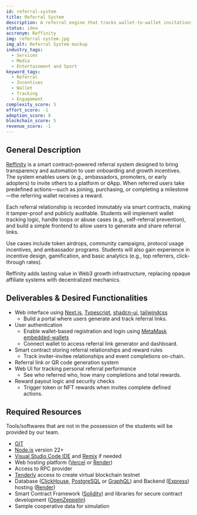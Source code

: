```yaml
---
id: referral-system
title: Referral System
description: A referral engine that tracks wallet-to-wallet invitations and rewards activity-based outcomes (e.g., app sign-ups, task completions). Smart contracts store who referred whom, trigger rewards when milestones are hit, and prevent abuse. Perfect for ambassador programs or affiliate networks. Includes dashboards for tracking performance.
status: idea
accronym: Reffinity
img: referral-system.jpg
img_alt: Referral System mockup
industry_tags:
  - Services
  - Media
  - Entertainment and Sport
keyword_tags:
  - Referral
  - Incentives
  - Wallet
  - Tracking
  - Engagement
complexity_score: 5
effort_score: -1
adoption_score: 8
blockchain_score: 5
revenue_score: -1
---
```


## General Description

[Reffinity](https://reffinity.monark.io) is a smart contract-powered referral system designed to bring transparency and automation to user onboarding and growth incentives. The system enables users (e.g., ambassadors, promoters, or early adopters) to invite others to a platform or dApp. When referred users take predefined actions—such as joining, purchasing, or completing a milestone—the referring wallet receives a reward.

Each referral relationship is recorded immutably via smart contracts, making it tamper-proof and publicly auditable. Students will implement wallet tracking logic, handle loops or abuse cases (e.g., self-referral prevention), and build a simple frontend to allow users to generate and share referral links.

Use cases include token airdrops, community campaigns, protocol usage incentives, and ambassador programs. Students will also gain experience in incentive design, gamification, and basic analytics (e.g., top referrers, click-through rates).

Reffinity adds lasting value in Web3 growth infrastructure, replacing opaque affiliate systems with decentralized mechanics.

## Deliverables & Desired Functionalities

- Web interface using [Next.js](https://nextjs.org), [Typescript](https://www.typescriptlang.org/), [shadcn-ui](https://ui.shadcn.com/), [tailwindcss](https://tailwindcss.com/)
    - Build a portal where users generate and track referral links.
- User authentication
    - Enable wallet-based registration and login using [MetaMask embedded-wallets](https://metamask.io/developer/embedded-wallets)
    - Connect wallet to access referral link generator and dashboard.
- Smart contract storing referral relationships and reward rules
    - Track inviter-invitee relationships and event completions on-chain.
- Referral link or QR code generation system
- Web UI for tracking personal referral performance
    - See who referred who, how many completions and total rewards.
- Reward payout logic and security checks
    - Trigger token or NFT rewards when invites complete defined actions.

## Required Resources

Tools/softwares that are not in the possession of the students will be provided by our team.

- [GIT](https://git-scm.com/)
- [Node.js](https://nodejs.org/) version 22+
- [Visual Studio Code IDE](https://code.visualstudio.com/) and [Remix](https://remix-project.org/) if needed
- Web hosting platform ([Vercel](https://vercel.com/) or [Render](https://render.com/))
- Access to RPC provider
- [Tenderly](https://tenderly.co/) access to create virtual blockchain testnet
- Database ([ClickHouse](https://clickhouse.com/), [PostgreSQL](https://www.postgresql.org/) or [GraphQL](https://graphql.org/)) and Backend ([Express](https://expressjs.com/)) hosting ([Render](https://render.com/))
- Smart Contract Framework ([Solidity](https://soliditylang.org/)) and libraries for secure contract development ([OpenZeppelin](https://www.openzeppelin.com/))
- Sample cooperative data for simulation